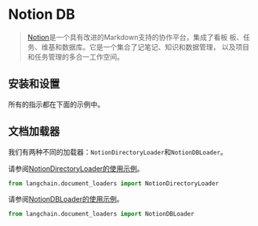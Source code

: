 # Notion DB

>[Notion](https://www.notion.so/)是一个具有改进的Markdown支持的协作平台，集成了看板
>板、任务、维基和数据库。它是一个集合了记笔记、知识和数据管理，
>以及项目和任务管理的多合一工作空间。

## 安装和设置

所有的指示都在下面的示例中。

## 文档加载器

我们有两种不同的加载器：`NotionDirectoryLoader`和`NotionDBLoader`。

请参阅[NotionDirectoryLoader的使用示例](/docs/modules/data_connection/document_loaders/integrations/notion.html)。


```python
from langchain.document_loaders import NotionDirectoryLoader
```

请参阅[NotionDBLoader的使用示例](/docs/modules/data_connection/document_loaders/integrations/notiondb.html)。


```python
from langchain.document_loaders import NotionDBLoader
```

